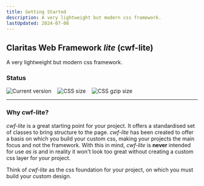 ```yaml
---
title: Getting Started
description: A very lightweight but modern css framework.
lastUpdated: 2024-07-08
---
```


## Claritas Web Framework _lite_ (cwf-lite)

A very lightweight but modern css framework.

### Status

<div style="display: flex; gap: 1rem;">
  <img src="https://badgen.net/badge/Version/1.0.91/green" alt="Current version" style="margin: 0;" />
  <img src="https://badgen.net/badge/CSS size/342.15 kB/yellow" alt="CSS size" style="margin: 0;" />
  <img src="https://badgen.net/badge/CSS gzip size/24.03 kB/green" alt="CSS gzip size" style="margin: 0;" />
</div>

<hr />

### Why cwf-lite?

_cwf-lite_ is a great starting point for your project. It offers a standardised set of classes to bring structure to the page.
_cwf-lite_ has been created to offer a basis on which you build your custom css, making your projects the main focus and not the framework.
With this in mind, _cwf-lite_ is **never** intended for use _as is_ and in reality it won't look too great without creating a custom css layer for your project.

Think of _cwf-lite_ as the css foundation for your project, on which you must build your custom design.